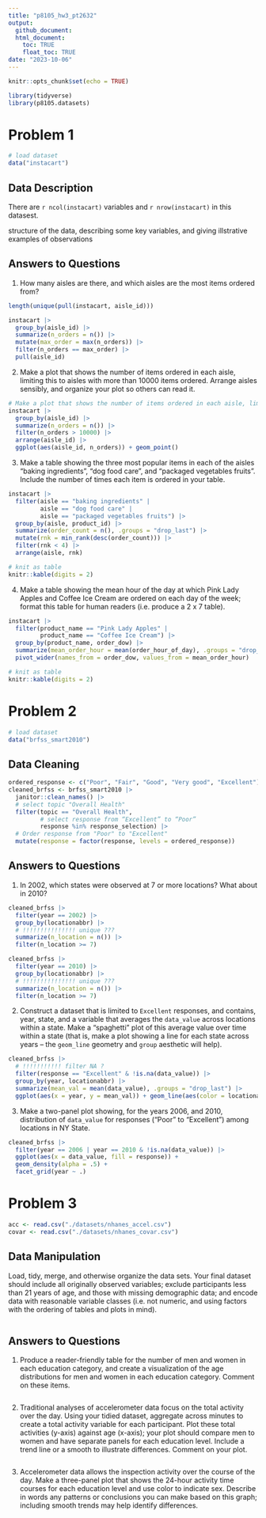 ```yaml
---
title: "p8105_hw3_pt2632"
output: 
  github_document:
  html_document:
    toc: TRUE
    float_toc: TRUE
date: "2023-10-06"
---
```


```r
knitr::opts_chunk$set(echo = TRUE)
```

```r
library(tidyverse)
library(p8105.datasets)
```
# Problem 1
```r
# load dataset
data("instacart")
```

## Data Description

There are `r ncol(instacart)` variables and `r nrow(instacart)` in this datasest. 

structure of the data, describing some key variables, and giving illstrative examples of observations


## Answers to Questions 
1. How many aisles are there, and which aisles are the most items ordered from?

```r
length(unique(pull(instacart, aisle_id)))
```
```r
instacart |> 
  group_by(aisle_id) |> 
  summarize(n_orders = n()) |>
  mutate(max_order = max(n_orders)) |>
  filter(n_orders == max_order) |>
  pull(aisle_id)
```
2. Make a plot that shows the number of items ordered in each aisle, limiting this to aisles with more than 10000 items ordered. Arrange aisles sensibly, and organize your plot so others can read it.

```r
# Make a plot that shows the number of items ordered in each aisle, limiting this to aisles with more than 10000 items ordered
instacart |> 
  group_by(aisle_id) |> 
  summarize(n_orders = n()) |>
  filter(n_orders > 10000) |>
  arrange(aisle_id) |>
  ggplot(aes(aisle_id, n_orders)) + geom_point()
```

3. Make a table showing the three most popular items in each of the aisles “baking ingredients”, “dog food care”, and “packaged vegetables fruits”. Include the number of times each item is ordered in your table.

```r
instacart |>
  filter(aisle == "baking ingredients" | 
         aisle == "dog food care" | 
         aisle == "packaged vegetables fruits") |>
  group_by(aisle, product_id) |>
  summarize(order_count = n(), .groups = "drop_last") |>
  mutate(rnk = min_rank(desc(order_count))) |>
  filter(rnk < 4) |>
  arrange(aisle, rnk)

# knit as table
knitr::kable(digits = 2)
```
4. Make a table showing the mean hour of the day at which Pink Lady Apples and Coffee Ice Cream are ordered on each day of the week; format this table for human readers (i.e. produce a 2 x 7 table).

```r
instacart |> 
  filter(product_name == "Pink Lady Apples" |
         product_name == "Coffee Ice Cream") |>
  group_by(product_name, order_dow) |>
  summarize(mean_order_hour = mean(order_hour_of_day), .groups = "drop_last") |>
  pivot_wider(names_from = order_dow, values_from = mean_order_hour)

# knit as table
knitr::kable(digits = 2)
```

# Problem 2
```r
# load dataset
data("brfss_smart2010")
```
## Data Cleaning
```r
ordered_response <- c("Poor", "Fair", "Good", "Very good", "Excellent")
cleaned_brfss <- brfss_smart2010 |> 
  janitor::clean_names() |>
  # select topic "Overall Health"
  filter(topic == "Overall Health",
         # select response from “Excellent” to “Poor”
         response %in% response_selection) |>
  # Order response from "Poor" to "Excellent"
  mutate(response = factor(response, levels = ordered_response))
```


## Answers to Questions
1. In 2002, which states were observed at 7 or more locations? What about in 2010?
```r
cleaned_brfss |>
  filter(year == 2002) |>
  group_by(locationabbr) |>
  # !!!!!!!!!!!!!!! unique ???
  summarize(n_location = n()) |>
  filter(n_location >= 7)
```
```r
cleaned_brfss |>
  filter(year == 2010) |>
  group_by(locationabbr) |>
  # !!!!!!!!!!!!!!! unique ???
  summarize(n_location = n()) |>
  filter(n_location >= 7)
```

2. Construct a dataset that is limited to `Excellent` responses, and contains, year, state, and a variable that averages the `data_value` across locations within a state. 
Make a “spaghetti” plot of this average value over time within a state (that is, make a plot showing a line for each state across years – the `geom_line` geometry and `group` aesthetic will help).
```r
cleaned_brfss |> 
  # !!!!!!!!!!! filter NA ?
  filter(response == "Excellent" & !is.na(data_value)) |>
  group_by(year, locationabbr) |>
  summarize(mean_val = mean(data_value), .groups = "drop_last") |>
  ggplot(aes(x = year, y = mean_val)) + geom_line(aes(color = locationabbr, group = locationabbr))
```


3. Make a two-panel plot showing, for the years 2006, and 2010, distribution of `data_value` for responses (“Poor” to “Excellent”) among locations in NY State.
```r
cleaned_brfss |>
  filter(year == 2006 | year == 2010 & !is.na(data_value)) |>
  ggplot(aes(x = data_value, fill = response)) +
  geom_density(alpha = .5) +
  facet_grid(year ~ .)
```


# Problem 3
```r
acc <- read.csv("./datasets/nhanes_accel.csv")
covar <- read.csv("./datasets/nhanes_covar.csv")
```

## Data Manipulation
Load, tidy, merge, and otherwise organize the data sets. Your final dataset should include all originally observed variables; exclude participants less than 21 years of age, and those with missing demographic data; and encode data with reasonable variable classes (i.e. not numeric, and using factors with the ordering of tables and plots in mind).
```r

```

## Answers to Questions
1. Produce a reader-friendly table for the number of men and women in each education category, and create a visualization of the age distributions for men and women in each education category. Comment on these items.
```r

```

2. Traditional analyses of accelerometer data focus on the total activity over the day. Using your tidied dataset, aggregate across minutes to create a total activity variable for each participant. Plot these total activities (y-axis) against age (x-axis); your plot should compare men to women and have separate panels for each education level. Include a trend line or a smooth to illustrate differences. Comment on your plot.
```r

```

3. Accelerometer data allows the inspection activity over the course of the day. Make a three-panel plot that shows the 24-hour activity time courses for each education level and use color to indicate sex. Describe in words any patterns or conclusions you can make based on this graph; including smooth trends may help identify differences.

```r

```

